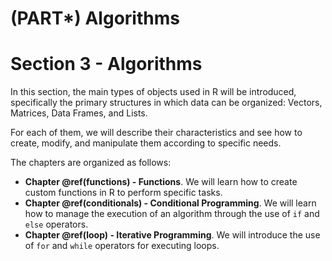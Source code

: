 # (PART\*) Algorithms {-}

# Section 3 - Algorithms {#third-section -}

In this section, the main types of objects used in R will be introduced, specifically the primary structures in which data can be organized: Vectors, Matrices, Data Frames, and Lists.

For each of them, we will describe their characteristics and see how to create, modify, and manipulate them according to specific needs.

The chapters are organized as follows:

- **Chapter \@ref(functions) - Functions**. We will learn how to create custom functions in R to perform specific tasks.
- **Chapter \@ref(conditionals) - Conditional Programming**. We will learn how to manage the execution of an algorithm through the use of `if` and `else` operators.
- **Chapter \@ref(loop) - Iterative Programming**. We will introduce the use of `for` and `while` operators for executing loops.

